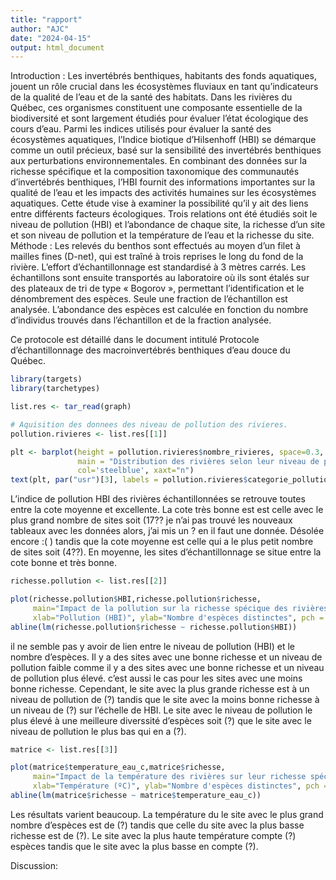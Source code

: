 ```yaml
---
title: "rapport"
author: "AJC"
date: "2024-04-15"
output: html_document
---
```


Introduction : 
Les invertébrés benthiques, habitants des fonds aquatiques, jouent un rôle crucial dans les écosystèmes fluviaux en tant qu'indicateurs de la qualité de l'eau et de la santé des habitats. Dans les rivières du Québec, ces organismes constituent une composante essentielle de la biodiversité et sont largement étudiés pour évaluer l'état écologique des cours d'eau. Parmi les indices utilisés pour évaluer la santé des écosystèmes aquatiques, l'Indice biotique d’Hilsenhoff (HBI) se démarque comme un outil précieux, basé sur la sensibilité des invertébrés benthiques aux perturbations environnementales. En combinant des données sur la richesse spécifique et la composition taxonomique des communautés d'invertébrés benthiques, l'HBI fournit des informations importantes sur la qualité de l'eau et les impacts des activités humaines sur les écosystèmes aquatiques. Cette étude vise à examiner la possibilité qu'il y ait des liens entre différents facteurs écologiques. Trois relations ont été étudiés soit le niveau de pollution (HBI) et l'abondance de chaque site, la richesse d'un site et son niveau de pollution et la température de l'eau et la richesse du site. 
Méthode : 
Les relevés du benthos sont effectués au moyen d'un filet à mailles fines (D-net), qui est traîné à trois reprises le long du fond de la rivière. L'effort d'échantillonnage est standardisé à 3 mètres carrés. Les échantillons sont ensuite transportés au laboratoire où ils sont étalés sur des plateaux de tri de type « Bogorov », permettant l'identification et le dénombrement des espèces. Seule une fraction de l'échantillon est analysée. L'abondance des espèces est calculée en fonction du nombre d'individus trouvés dans l'échantillon et de la fraction analysée.

Ce protocole est détaillé dans le document intitulé Protocole d’échantillonnage des macroinvertébrés benthiques d’eau douce du Québec.

```r
library(targets)
library(tarchetypes)
```

```r
list.res <- tar_read(graph)
```

```r
# Aquisition des donnees des niveau de pollution des rivieres.
pollution.rivieres <- list.res[[1]]

plt <- barplot(height = pollution.rivieres$nombre_rivieres, space=0.3,
               main = "Distribution des rivières selon leur niveau de pollution",
               col='steelblue', xaxt="n")
text(plt, par("usr")[3], labels = pollution.rivieres$categorie_pollution, srt = 35, adj = c(1.1,1.1), xpd = TRUE, cex=0.7)
```
L'indice de pollution HBI des rivières échantillonnées se retrouve toutes entre la cote moyenne et excellente. La cote très bonne est est celle avec le plus grand nombre de sites soit (17?? je n'ai pas trouvé les nouveaux tableaux avec les données alors, j'ai mis un ? en il faut une donnée. Désolée encore :( ) tandis que la cote moyenne est celle qui a le plus petit nombre de sites soit (4??). En moyenne, les sites d'échantillonnage se situe entre la cote bonne et très bonne. 
```r
richesse.pollution <- list.res[[2]]

plot(richesse.pollution$HBI,richesse.pollution$richesse,
     main="Impact de la pollution sur la richesse spécique des rivières",
     xlab="Pollution (HBI)", ylab="Nombre d'espèces distinctes", pch = 19, col='steelblue')
abline(lm(richesse.pollution$richesse ~ richesse.pollution$HBI))
```
il ne semble pas y avoir de lien entre le niveau de pollution (HBI) et le nombre d'espèces. Il y a des sites avec une bonne richesse et un niveau de pollution faible comme il y a des sites avec une bonne richesse et un niveau de pollution plus élevé. c'est aussi le cas pour les sites avec une moins bonne richesse. Cependant, le site avec la plus grande richesse est à un niveau de pollution de (?) tandis que le site avec la moins bonne richesse à un niveau de (?) sur l'échelle de HBI. Le site avec le niveau de pollution le plus élevé à une meilleure diverssité d'espèces soit (?) que le site avec le niveau de pollution le plus bas qui en a (?).
```r
matrice <- list.res[[3]]

plot(matrice$temperature_eau_c,matrice$richesse,
     main="Impact de la température des rivières sur leur richesse spécique",
     xlab="Température (ºC)", ylab="Nombre d'espèces distinctes", pch = 19, col='steelblue')
abline(lm(matrice$richesse ~ matrice$temperature_eau_c))
```
Les résultats varient beaucoup. La température du le site avec le plus grand nombre d'espèces est de (?) tandis que celle du site avec la plus basse richesse est de (?). Le site avec la plus haute température compte (?) espèces tandis que le site avec la plus basse en compte (?).

Discussion:









